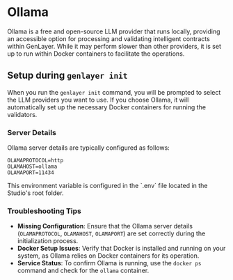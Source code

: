 
# Ollama

Ollama is a free and open-source LLM provider that runs locally, providing an accessible option for processing and validating intelligent contracts within GenLayer. While it may perform slower than other providers, it is set up to run within Docker containers to facilitate the operations.

## Setup during `genlayer init` 

When you run the `genlayer init` command, you will be prompted to select the LLM providers you want to use. If you choose Ollama, it will automatically set up the necessary Docker containers for running the validators.

### Server Details

Ollama server details are typically configured as follows:

```shell
OLAMAPROTOCOL=http
OLAMAHOST=ollama
OLAMAPORT=11434
```

<Callout type="info">
    This environment variable is configured in the `.env` file located in the Studio's root folder. 
</Callout>

### Troubleshooting Tips

- **Missing Configuration**: Ensure that the Ollama server details (`OLAMAPROTOCOL`, `OLAMAHOST`, `OLAMAPORT`) are set correctly during the initialization process.
- **Docker Setup Issues**: Verify that Docker is installed and running on your system, as Ollama relies on Docker containers for its operation.
- **Service Status**: To confirm Ollama is running, use the `docker ps` command and check for the `ollama` container.